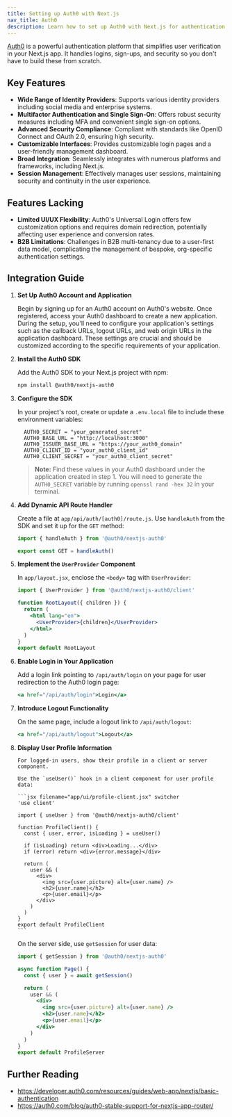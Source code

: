 ```yaml
---
title: Setting up Auth0 with Next.js
nav_title: Auth0
description: Learn how to set up Auth0 with Next.js for authentication.
---
```


[Auth0](https://auth0.com/docs/quickstart/webapp/nextjs/interactive) is a powerful authentication platform that simplifies user verification in your Next.js app. It handles logins, sign-ups, and security so you don't have to build these from scratch.

## Key Features

- **Wide Range of Identity Providers**: Supports various identity providers including social media and enterprise systems.
- **Multifactor Authentication and Single Sign-On**: Offers robust security measures including MFA and convenient single sign-on options.
- **Advanced Security Compliance**: Compliant with standards like OpenID Connect and OAuth 2.0, ensuring high security.
- **Customizable Interfaces**: Provides customizable login pages and a user-friendly management dashboard.
- **Broad Integration**: Seamlessly integrates with numerous platforms and frameworks, including Next.js.
- **Session Management**: Effectively manages user sessions, maintaining security and continuity in the user experience.

## Features Lacking

- **Limited UI/UX Flexibility**: Auth0's Universal Login offers few customization options and requires domain redirection, potentially affecting user experience and conversion rates.
- **B2B Limitations**: Challenges in B2B multi-tenancy due to a user-first data model, complicating the management of bespoke, org-specific authentication settings.

## Integration Guide

1.  **Set Up Auth0 Account and Application**

    Begin by signing up for an Auth0 account on Auth0's website. Once registered, access your Auth0 dashboard to create a new application. During the setup, you'll need to configure your application's settings such as the callback URLs, logout URLs, and web origin URLs in the application dashboard. These settings are crucial and should be customized according to the specific requirements of your application.

2.  **Install the Auth0 SDK**

    Add the Auth0 SDK to your Next.js project with npm:

    ```bash filename="Terminal"
    npm install @auth0/nextjs-auth0
    ```

3.  **Configure the SDK**

    In your project's root, create or update a `.env.local` file to include these environment variables:

    ```plaintext filename=".env.local"
      AUTH0_SECRET = "your_generated_secret"
      AUTH0_BASE_URL = "http://localhost:3000"
      AUTH0_ISSUER_BASE_URL = "https://your_auth0_domain"
      AUTH0_CLIENT_ID = "your_auth0_client_id"
      AUTH0_CLIENT_SECRET = "your_auth0_client_secret"
    ```

    > **Note:** Find these values in your Auth0 dashboard under the application created in step 1. You will need to generate the `AUTH0_SECRET` variable by running `openssl rand -hex 32` in your terminal.

4.  **Add Dynamic API Route Handler**

    Create a file at `app/api/auth/[auth0]/route.js`. Use `handleAuth` from the SDK and set it up for the `GET` method:

    ```js filename="app/api/auth/[auth0]/route.js" switcher
    import { handleAuth } from '@auth0/nextjs-auth0'

    export const GET = handleAuth()
    ```

5.  **Implement the `UserProvider` Component**

    In `app/layout.jsx`, enclose the `<body>` tag with `UserProvider`:

    ```jsx filename="app/layout.jsx" switcher
    import { UserProvider } from '@auth0/nextjs-auth0/client'

    function RootLayout({ children }) {
      return (
        <html lang="en">
          <UserProvider>{children}</UserProvider>
        </html>
      )
    }
    export default RootLayout
    ```

6.  **Enable Login in Your Application**

    Add a login link pointing to `/api/auth/login` on your page for user redirection to the Auth0 login page:

    ```jsx filename="app/page.jsx" switcher
    <a href="/api/auth/login">Login</a>
    ```

7.  **Introduce Logout Functionality**

    On the same page, include a logout link to `/api/auth/logout`:

    ```jsx filename="app/page.jsx" switcher
    <a href="/api/auth/logout">Logout</a>
    ```

8.  **Display User Profile Information**

        For logged-in users, show their profile in a client or server component.

        Use the `useUser()` hook in a client component for user profile data:

        ```jsx filename="app/ui/profile-client.jsx" switcher
        'use client'

        import { useUser } from '@auth0/nextjs-auth0/client'

        function ProfileClient() {
          const { user, error, isLoading } = useUser()

          if (isLoading) return <div>Loading...</div>
          if (error) return <div>{error.message}</div>

          return (
            user && (
              <div>
                <img src={user.picture} alt={user.name} />
                <h2>{user.name}</h2>
                <p>{user.email}</p>
              </div>
            )
          )
        }
        export default ProfileClient
        ```

    On the server side, use `getSession` for user data:

    ```jsx filename="app/page.jsx" switcher
    import { getSession } from '@auth0/nextjs-auth0'

    async function Page() {
      const { user } = await getSession()

      return (
        user && (
          <div>
            <img src={user.picture} alt={user.name} />
            <h2>{user.name}</h2>
            <p>{user.email}</p>
          </div>
        )
      )
    }
    export default ProfileServer
    ```

## Further Reading

- https://developer.auth0.com/resources/guides/web-app/nextjs/basic-authentication
- https://auth0.com/blog/auth0-stable-support-for-nextjs-app-router/

```

```
